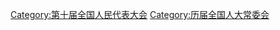 {{Catmore|第十届全国人民代表大会常务委员会}}

[[Category:第十届全国人民代表大会|Category:第十届全国人民代表大会]]
[[Category:历届全国人大常委会|Category:历届全国人大常委会]]